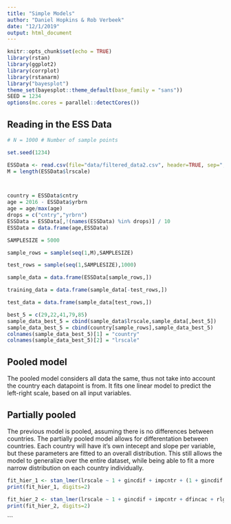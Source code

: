 ```yaml
---
title: "Simple Models"
author: "Daniel Hopkins & Rob Verbeek"
date: "12/1/2019"
output: html_document
---
```


```r
knitr::opts_chunk$set(echo = TRUE)
library(rstan)
library(ggplot2)
library(corrplot)
library(rstanarm)
library("bayesplot")
theme_set(bayesplot::theme_default(base_family = "sans"))
SEED = 1234 
options(mc.cores = parallel::detectCores())
```

## Reading in the ESS Data

```r
# N = 1000 # Number of sample points

set.seed(1234)

ESSData <- read.csv(file="data/filtered_data2.csv", header=TRUE, sep=",")
M = length(ESSData$lrscale)



country = ESSData$cntry
age = 2016 - ESSData$yrbrn
age = age/max(age)
drops = c("cntry","yrbrn")
ESSData = ESSData[,!(names(ESSData) %in% drops)] / 10
ESSData = data.frame(age,ESSData)

SAMPLESIZE = 5000

sample_rows = sample(seq(1,M),SAMPLESIZE)

test_rows = sample(seq(1,SAMPLESIZE),1000)

sample_data = data.frame(ESSData[sample_rows,])

training_data = data.frame(sample_data[-test_rows,])

test_data = data.frame(sample_data[test_rows,])


```

```r
best_5 = c(29,22,41,79,85)
sample_data_best_5 = cbind(sample_data$lrscale,sample_data[,best_5])
sample_data_best_5 = cbind(country[sample_rows],sample_data_best_5)
colnames(sample_data_best_5)[1] = "country"
colnames(sample_data_best_5)[2] = "lrscale"
```
## Pooled model
The pooled model considers all data the same, thus not take into account the country each datapoint is from. It fits one linear model to predict the left-right scale, based on all input variables. 


## Partially pooled
The previous model is pooled, assuming there is no differences between countries. The partially pooled model allows for differentation between countries. Each country will have it's own intecept and slope per variable, but these parameters are fitted to an overall distribution. This still allows the model to generalize over the entire dataset, while being able to fit a more narrow distribution on each country individually.

```r
fit_hier_1 <- stan_lmer(lrscale ~ 1 + gincdif + impcntr + (1 + gincdif + impcntr | country), data=sample_data_best_vars)
print(fit_hier_1, digits=2)
```

```r
fit_hier_2 <- stan_lmer(lrscale ~ 1 + gincdif + impcntr + dfincac + rlgblg + sbsrnen + (1 + gincdif + impcntr + dfincac + rlgblg + sbsrnen | country), data=sample_data_best_5)
print(fit_hier_2, digits=2)
```


```